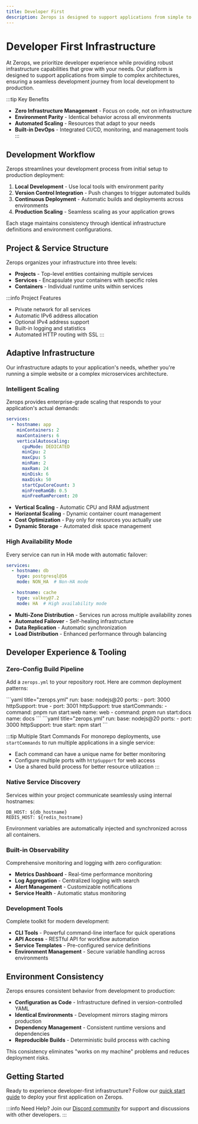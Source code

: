 ```yaml
---
title: Developer First
description: Zerops is designed to support applications from simple to complex architectures, ensuring a seamless development journey from local development to production.
---
```



# Developer First Infrastructure

At Zerops, we prioritize developer experience while providing robust infrastructure capabilities that grow with your needs. Our platform is designed to support applications from simple to complex architectures, ensuring a seamless development journey from local development to production.

:::tip Key Benefits
- **Zero Infrastructure Management** - Focus on code, not on infrastructure
- **Environment Parity** - Identical behavior across all environments
- **Automated Scaling** - Resources that adapt to your needs
- **Built-in DevOps** - Integrated CI/CD, monitoring, and management tools
:::

## Development Workflow

Zerops streamlines your development process from initial setup to production deployment:

1. **Local Development** - Use local tools with environment parity
2. **Version Control Integration** - Push changes to trigger automated builds
3. **Continuous Deployment** - Automatic builds and deployments across environments
4. **Production Scaling** - Seamless scaling as your application grows

Each stage maintains consistency through identical infrastructure definitions and environment configurations.

## Project & Service Structure

Zerops organizes your infrastructure into three levels:

- **Projects** - Top-level entities containing multiple services
- **Services** - Encapsulate your containers with specific roles
- **Containers** - Individual runtime units within services

:::info Project Features
- Private network for all services
- Automatic IPv6 address allocation
- Optional IPv4 address support
- Built-in logging and statistics
- Automated HTTP routing with SSL
:::

## Adaptive Infrastructure

Our infrastructure adapts to your application's needs, whether you're running a simple website or a complex microservices architecture.

### Intelligent Scaling

Zerops provides enterprise-grade scaling that responds to your application's actual demands:

```yaml title="Example service configuration"
services:
  - hostname: app
    minContainers: 2
    maxContainers: 6
    verticalAutoscaling:
      cpuMode: DEDICATED
      minCpu: 2
      maxCpu: 5
      minRam: 2
      maxRam: 24
      minDisk: 6
      maxDisk: 50
      startCpuCoreCount: 3
      minFreeRamGB: 0.5
      minFreeRamPercent: 20
```

- **Vertical Scaling** - Automatic CPU and RAM adjustment
- **Horizontal Scaling** - Dynamic container count management
- **Cost Optimization** - Pay only for resources you actually use
- **Dynamic Storage** - Automated disk space management

### High Availability Mode

Every service can run in HA mode with automatic failover:

```yaml title="Example HA configuration"
services:
  - hostname: db
    type: postgresql@16
    mode: NON_HA  # Non-HA mode

  - hostname: cache
    type: valkey@7.2
    mode: HA  # High availability mode
```

- **Multi-Zone Distribution** - Services run across multiple availability zones
- **Automated Failover** - Self-healing infrastructure
- **Data Replication** - Automatic synchronization
- **Load Distribution** - Enhanced performance through balancing

## Developer Experience & Tooling

### Zero-Config Build Pipeline

Add a `zerops.yml` to your repository root. Here are common deployment patterns:

<Tabs>
  <TabItem value="monorepo" label="Monorepo Multiple Apps">
  ```yaml title="zerops.yml"
      run:
        base: nodejs@20
        ports:
          - port: 3000
            httpSupport: true
          - port: 3001
            httpSupport: true
        startCommands:
          - command: pnpm run start:web
            name: web
          - command: pnpm run start:docs
            name: docs
  ```
  </TabItem>
  <TabItem value="standard" label="Single Application">
  ```yaml title="zerops.yml"
      run:
        base: nodejs@20
        ports:
          - port: 3000
            httpSupport: true
        start: npm start
  ```
  </TabItem>
</Tabs>

:::tip Multiple Start Commands
For monorepo deployments, use `startCommands` to run multiple applications in a single service:
- Each command can have a unique name for better monitoring
- Configure multiple ports with `httpSupport` for web access
- Use a shared build process for better resource utilization
:::

### Native Service Discovery

Services within your project communicate seamlessly using internal hostnames:

```env
DB_HOST: ${db_hostname}
REDIS_HOST: ${redis_hostname}
```

Environment variables are automatically injected and synchronized across all containers.

### Built-in Observability

Comprehensive monitoring and logging with zero configuration:

- **Metrics Dashboard** - Real-time performance monitoring
- **Log Aggregation** - Centralized logging with search
- **Alert Management** - Customizable notifications
- **Service Health** - Automatic status monitoring

### Development Tools

Complete toolkit for modern development:

- **CLI Tools** - Powerful command-line interface for quick operations
- **API Access** - RESTful API for workflow automation
- **Service Templates** - Pre-configured service definitions
- **Environment Management** - Secure variable handling across environments

## Environment Consistency

Zerops ensures consistent behavior from development to production:

- **Configuration as Code** - Infrastructure defined in version-controlled YAML
- **Identical Environments** - Development mirrors staging mirrors production
- **Dependency Management** - Consistent runtime versions and dependencies
- **Reproducible Builds** - Deterministic build process with caching

This consistency eliminates "works on my machine" problems and reduces deployment risks.

## Getting Started

Ready to experience developer-first infrastructure? Follow our [quick start guide](/getting-started) to deploy your first application on Zerops.

:::info Need Help?
Join our [Discord community](https://discord.gg/zerops) for support and discussions with other developers.
:::









